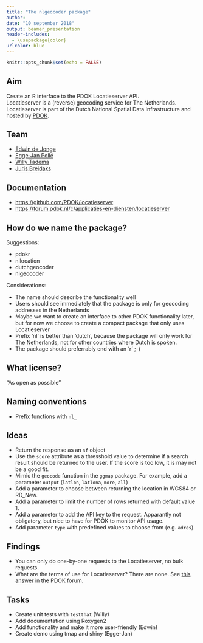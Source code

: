 ```yaml
---
title: "The nlgeocoder package"
author: 
date: "10 september 2018"
output: beamer_presentation
header-includes:
  - \usepackage{color}
urlcolor: blue
---
```


```r
knitr::opts_chunk$set(echo = FALSE)
```


## Aim

Create an R interface to the PDOK Locatieserver API.     
Locatieserver is a (reverse) geocoding service for The Netherlands.    
Locatieserver is part of the Dutch National Spatial Data Infrastructure and hosted by [PDOK](http://www.pdok.nl).

\includegraphics[width = 80mm]{img/pdok.png}

## Team
- [Edwin de Jonge](https://github.com/edwindj)
- [Egge-Jan Pollé](https://github.com/twiav)
- [Willy Tadema](https://github.com/friesewoudloper)
- [Juris Breidaks](https://github.com/jbreidaks)

## Documentation

- [https://github.com/PDOK/locatieserver](https://github.com/PDOK/locatieserver)
- [https://forum.pdok.nl/c/applicaties-en-diensten/locatieserver](https://forum.pdok.nl/c/applicaties-en-diensten/locatieserver)

## How do we name the package?
Suggestions:    

- pdokr    
- nllocation  
- dutchgeocoder    
- \color{green}nlgeocoder

Considerations:    

- The name should describe the functionality well    
- Users should see immediately that the package is only for geocoding addresses in the Netherlands    
- Maybe we want to create an interface to other PDOK functionality later, but for now we choose to create a compact package that only uses Locatieserver    
- Prefix 'nl' is better than 'dutch', because the package will only work for The Netherlands, not for other countries where Dutch is spoken.    
- The package should preferrably end with an 'r' ;-)   

## What license?

"As open as possible"

## Naming conventions

- Prefix functions with `nl_`

## Ideas

- Return the response as an `sf` object
- Use the `score` attribute as a thresshold value to determine if a search result should be returned to the user. If the score is too low, it is may not be a good fit.
- Mimic the `geocode` function in the `ggmap` package. For example, add a parameter `output` (`latlon`, `latlona`, `more`, `all`)
- Add a parameter to choose between returning the location in WGS84 or RD_New.
- Add a parameter to limit the number of rows returned with default value 1.
- Add a parameter to add the API key to the request. Apparantly not obligatory, but nice to have for PDOK to monitor API usage.
- Add parameter `type` with predefined values to choose from (e.g. `adres`). 

## Findings

- You can only do one-by-one requests to the Locatieserver, no bulk requests.
- What are the terms of use for Locatieserver? There are none. See [this answer](https://forum.pdok.nl/t/gebruiksvoorwaarden-locatieserver/1880) in the PDOK forum. 

## Tasks

- Create unit tests with `testthat` (Willy)
- Add documentation using Roxygen2
- Add functionality and make it more user-friendly  (Edwin)
- Create demo using tmap and shiny (Egge-Jan)
